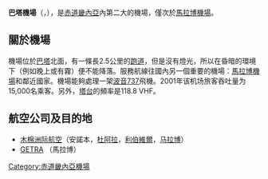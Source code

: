 {{Airport infobox
| box-width        = 35%
| airport_name     = 巴塔機場<br>Bata Airport
| type             = 民用
| run by           = 
| image        = Aeropuerto Internacional de Bata (6510178541).jpg
| image-width  = 300
| opened           =
| city             = [[赤道畿內亞|赤道畿內亞]][[巴塔_(赤道几内亚)|巴塔]]
| location         = [[赤道畿內亞|赤道畿內亞]][[巴塔_(赤道几内亚)|巴塔]]
| distance_to_city =
| elevation        = 36英呎/11米
| website          = 
| IATA             = BSG
| ICAO             = FGBT
| coordinates      = {{Coord|01|54|19.69|N|009|48|20.45|E|type:airport|display=inline,title}}
| runway1_heading  = 04/22
| runway1_feet     = 6,597
| runway1_meter    = 2,511
| runway1_surface  = [[柏油|柏油]]
| stat_year        = 2001
| stat_passenger   = 15,000
| stat_cargo       = 
| stat_flight      =
| footnotes        =
}}
'''巴塔機場'''（{{lang-es|Aeropuerto de Bata}}，{{Airport codes|BSG|FGBT}}），是[[赤道畿內亞|赤道畿內亞]]內第二大的機場，僅次於[[馬拉博機場|馬拉博機場]]。
==關於機場==
機場位於[[巴塔_(赤道几内亚)|巴塔]]北面，有一條長2.5公里的[[跑道|跑道]]，但是沒有燈光，所以在昏暗的環境下（例如晚上或有霧）便不能降落。服務航線往國內另一個重要的機場：[[馬拉博機場|馬拉博機場]]和鄰近國家。機場能夠處理一架[[波音737|波音737]]飛機。2001年该机场旅客吞吐量为15,000名乘客。另外，[[塔台|塔台]]的頻率是118.8 VHF。
==航空公司及目的地==

*[[木棉洲际航空|木棉洲际航空]]（安諾本，[[杜阿拉|杜阿拉]]，[[利伯維爾|利伯維爾]]，[[马拉博|马拉博]]）
*[[GETRA|GETRA]] （馬拉博）

{{赤道畿內亞機場}}

[[Category:赤道畿內亞機場|Category:赤道畿內亞機場]]